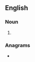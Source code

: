 ==English==

===Noun===
{{head|en|noun form}}

# {{plural of|cosmid|lang=en}}

===Anagrams===
* {{anagrams|en|a=cdimoss|DISCOMs|discoms}}